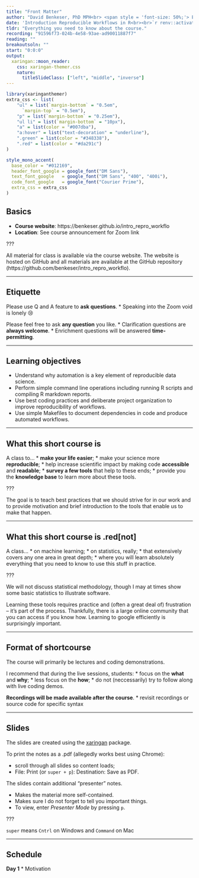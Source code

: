```yaml
---
title: "Front Matter"
author: "David Benkeser, PhD MPH<br> <span style = 'font-size: 50%;'> Emory University<br> Department of Biostatistics and Bioinformatics </span>"
date: 'Introduction Reproducible Workflows in R<br><br>`r renv::activate("../.."); fontawesome::fa("link", fill = '#ffffff')` [.white[bit.ly/intro_repro_workflo]](https://bit.ly/intro_repro_workflo)'
tldr: "Everything you need to know about the course."
recording: "91596f73-024b-4e58-93ae-ad90011887f7"
reading: ""
breakoutsoln: ""
start: "0:0:0"
output:
  xaringan::moon_reader:
    css: xaringan-themer.css
    nature:
      titleSlideClass: ["left", "middle", "inverse"]
---
```


```r
library(xaringanthemer)
extra_css <- list(
    "ul" = list(`margin-bottom` = "0.5em",
      `margin-top` = "0.5em"),
  	"p" = list(`margin-bottom` = "0.25em"),
	"ul li" = list(`margin-bottom` = "10px"),
	"a" = list(color = "#007dba"),
	"a:hover" = list("text-decoration" = "underline"),
	".green" = list(color = "#348338"),
	".red" = list(color = "#da291c")
)

style_mono_accent(
  base_color = "#012169",
  header_font_google = google_font("DM Sans"),
  text_font_google   = google_font("DM Sans", "400", "400i"),
  code_font_google   = google_font("Courier Prime"),
  extra_css = extra_css
)
```

<style type="text/css">
.remark-slide-content {
    font-size: 22px
}
</style>

## Basics

* __Course website__: https://benkeser.github.io/intro_repro_workflo
* __Location__: See course announcement for Zoom link

???

All material for class is available via the course website. The website is hosted on GitHub and all materials are available at the GitHub repository (https://github.com/benkeser/intro_repro_workflo). 

---

## Etiquette

Please use Q and A feature to __ask questions__.
* Speaking into the Zoom void is lonely 😢

Please feel free to ask __any question__ you like. 
* Clarification questions are __always welcome__.
* Enrichment questions will be answered __time-permitting__.

---

## Learning objectives

* Understand why automation is a key element of reproducible data science.
* Perform simple command line operations including running R scripts and compiling R markdown reports.
* Use best coding practices and deliberate project organization to improve reproducibility of workflows.
* Use simple Makefiles to document dependencies in code and produce automated workflows.

---

## What this short course is

A class to...
* __make your life easier__;
* make your science more __reproducible__;
* help increase scientific impact by making code __accessible__ and __readable__;
* __survey a few tools__ that help to these ends;
* provide you the __knowledge base__ to learn more about these tools.

???

The goal is to teach best practices that we should strive for in our 
work and to provide motivation and brief introduction to the tools that 
enable us to make that happen. 

---

## What this short course is .red[not]

A class...
* on machine learning;
* on statistics, really;
* that extensively covers any one area in great depth;
* where you will learn absolutely everything that you need to know to use this stuff in practice.

???

We will not discuss statistical methodology, though I may at 
times show some basic statistics to illustrate software. 

Learning these tools requires practice and (often a great deal of) 
frustration -- it's part of the process. Thankfully, there is a 
large online community that you can access if you know how. Learning
to google efficiently is surprisingly important. 

---

## Format of shortcourse

The course will primarily be lectures and coding demonstrations.

I recommend that during the live sessions, students:
* focus on the __what__ and __why__;
* less focus on the __how__;
* do not (neccessarily) try to follow along with live coding demos.

__Recordings will be made available after the course__.
* revisit recordings or source code for specific syntax

---

## Slides

The slides are created using the [xaringan](https://slides.yihui.org/xaringan/#1) package. 

To print the notes as a .pdf (allegedly works best using Chrome):

* scroll through all slides so content loads;
* File: Print (or `super + p`): Destination: Save as PDF.

The slides contain additional "presenter" notes. 

* Makes the material more self-contained. 
* Makes sure I do not forget to tell you important things.
* To view, enter *Presenter Mode* by pressing `p`.

???

`super` means `Cntrl` on Windows and `Command` on Mac

---

## Schedule

__Day 1__
* Motivation